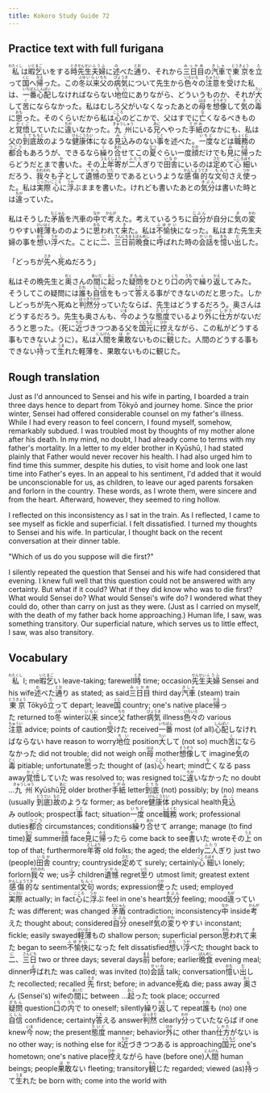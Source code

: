 ```yaml
---
title: Kokoro Study Guide 72
---
```


## Practice text with full furigana

<p>
<ruby><rb>私</rb><rt>わたくし</rt></ruby>は<ruby><rb>暇乞</rb><rt>いとまご</rt></ruby>いをする<ruby><rb>時</rb><rt>とき</rt></ruby><ruby><rb>先生</rb><rt>せんせい</rt></ruby><ruby><rb>夫婦</rb><rt>ふうふ</rt></ruby>に<ruby><rb>述</rb><rt>の</rt></ruby>べた<ruby><rb>通</rb><rt>とお</rt></ruby>り、それから<ruby><rb>三日目</rb><rt>みっかめ</rt></ruby>の<ruby><rb>汽車</rb><rt>きしゃ</rt></ruby>で<ruby><rb>東京</rb><rt>とうきょう</rt></ruby>を<ruby><rb>立</rb><rt>た</rt></ruby>って<ruby><rb>国</rb><rt>くに</rt></ruby>へ<ruby><rb>帰</rb><rt>かえ</rt></ruby>った。この<ruby><rb>冬</rb><rt>ふゆ</rt></ruby><ruby><rb>以来</rb><rt>いらい</rt></ruby><ruby><rb>父</rb><rt>ちち</rt></ruby>の<ruby><rb>病気</rb><rt>びょうき</rt></ruby>について先生から<ruby><rb>色々</rb><rt>いろいろ</rt></ruby>の<ruby><rb>注意</rb><rt>ちゅうい</rt></ruby>を<ruby><rb>受</rb><rt>う</rt></ruby>けた私は、<ruby><rb>一番</rb><rt>いちばん</rt></ruby><ruby><rb>心配</rb><rt>しんぱい</rt></ruby>しなければならない<ruby><rb>地位</rb><rt>ちい</rt></ruby>にありながら、どういうものか、それが<ruby><rb>大</rb><rt>たい</rt></ruby>して<ruby><rb>苦</rb><rt>く</rt></ruby>にならなかった。私はむしろ父がいなくなったあとの<ruby><rb>母</rb><rt>はは</rt></ruby>を<ruby><rb>想像</rb><rt>そうぞう</rt></ruby>して<ruby><rb>気</rb><rt>き</rt></ruby>の<ruby><rb>毒</rb><rt>どく</rt></ruby>に<ruby><rb>思</rb><rt>おも</rt></ruby>った。そのくらいだから私は<ruby><rb>心</rb><rt>こころ</rt></ruby>のどこかで、父はすでに<ruby><rb>亡</rb><rt>な</rt></ruby>くなるべきものと<ruby><rb>覚悟</rb><rt>かくご</rt></ruby>していたに<ruby><rb>違</rb><rt>ちが</rt></ruby>いなかった。<ruby><rb>九州</rb><rt>きゅうしゅう</rt></ruby>にいる<ruby><rb>兄</rb><rt>あに</rt></ruby>へやった<ruby><rb>手紙</rb><rt>てがみ</rt></ruby>のなかにも、私は父の<ruby><rb>到底</rb><rt>とても</rt></ruby><ruby><rb>故</rb><rt>もと</rt></ruby>のような<ruby><rb>健康体</rb><rt>けんこうたい</rt></ruby>になる<ruby><rb>見込</rb><rt>みこ</rt></ruby>みのない<ruby><rb>事</rb><rt>こと</rt></ruby>を述べた。<ruby><rb>一度</rb><rt>いちど</rt></ruby>などは<ruby><rb>職務</rb><rt>しょくむ</rt></ruby>の<ruby><rb>都合</rb><rt>つごう</rt></ruby>もあろうが、できるなら<ruby><rb>繰</rb><rt>く</rt></ruby>り<ruby><rb>合</rb><rt>あわ</rt></ruby>せてこの<ruby><rb>夏</rb><rt>なつ</rt></ruby>ぐらい一度<ruby><rb>顔</rb><rt>かお</rt></ruby>だけでも<ruby><rb>見</rb><rt>み</rt></ruby>に<ruby><rb>帰</rb><rt>かえ</rt></ruby>ったらどうだとまで<ruby><rb>書</rb><rt>か</rt></ruby>いた。その<ruby><rb>上</rb><rt>うえ</rt></ruby><ruby><rb>年寄</rb><rt>としより</rt></ruby>が<ruby><rb>二人</rb><rt>ふたり</rt></ruby>ぎりで<ruby><rb>田舎</rb><rt>いなか</rt></ruby>にいるのは<ruby><rb>定</rb><rt>さだ</rt></ruby>めて<ruby><rb>心細</rb><rt>こころぼそ</rt></ruby>いだろう、<ruby><rb>我々</rb><rt>われわれ</rt></ruby>も<ruby><rb>子</rb><rt>こ</rt></ruby>として<ruby><rb>遺憾</rb><rt>いかん</rt></ruby>の<ruby><rb>至</rb><rt>いた</rt></ruby>りであるというような<ruby><rb>感傷的</rb><rt>かんしょうてき</rt></ruby>な<ruby><rb>文句</rb><rt>もんく</rt></ruby>さえ<ruby><rb>使</rb><rt>つか</rt></ruby>った。私は<ruby><rb>実際</rb><rt>じっさい</rt></ruby><ruby><rb>心</rb><rt>こころ</rt></ruby>に<ruby><rb>浮</rb><rt>うか</rt></ruby>ぶままを書いた。けれども書いたあとの<ruby><rb>気分</rb><rt>きぶん</rt></ruby>は書いた時とは<ruby><rb>違</rb><rt>ちが</rt></ruby>っていた。
</p>

<p>
私はそうした<ruby><rb>矛盾</rb><rt>むじゅん</rt></ruby>を汽車の<ruby><rb>中</rb><rt>なか</rt></ruby>で<ruby><rb>考</rb><rt>かんが</rt></ruby>えた。考えているうちに<ruby><rb>自分</rb><rt>じぶん</rt></ruby>が自分に<ruby><rb>気</rb><rt>き</rt></ruby>の<ruby><rb>変</rb><rt>かわ</rt></ruby>りやすい<ruby><rb>軽薄</rb><rt>けいはく</rt></ruby>もののように<ruby><rb>思</rb><rt>おも</rt></ruby>われて<ruby><rb>来</rb><rt>き</rt></ruby>た。私は<ruby><rb>不愉快</rb><rt>ふゆかい</rt></ruby>になった。私はまた先生夫婦の事を<ruby><rb>想</rb><rt>おも</rt></ruby>い<ruby><rb>浮</rb><rt>うか</rt></ruby>べた。ことに<ruby><rb>二</rb><rt>に</rt></ruby>、<ruby><rb>三日</rb><rt>さんにち</rt></ruby><ruby><rb>前</rb><rt>まえ</rt></ruby><ruby><rb>晩食</rb><rt>ばんめし</rt></ruby>に<ruby><rb>呼</rb><rt>よ</rt></ruby>ばれた時の<ruby><rb>会話</rb><rt>かいわ</rt></ruby>を<ruby><rb>憶</rb><rt>おも</rt></ruby>い<ruby><rb>出</rb><rt>だ</rt></ruby>した。
</p>

<p>
「どっちが<ruby><rb>先</rb><rt>さき</rt></ruby>へ<ruby><rb>死</rb><rt>し</rt></ruby>ぬだろう」
</p>

<p>
私はその晩先生と<ruby><rb>奥</rb><rt>おく</rt></ruby>さんの<ruby><rb>間</rb><rt>あいだ</rt></ruby>に<ruby><rb>起</rb><rt>おこ</rt></ruby>った<ruby><rb>疑問</rb><rt>ぎもん</rt></ruby>をひとり<ruby><rb>口</rb><rt>くち</rt></ruby>の<ruby><rb>内</rb><rt>うち</rt></ruby>で<ruby><rb>繰</rb><rt>く</rt></ruby>り<ruby><rb>返</rb><rt>かえ</rt></ruby>してみた。そうしてこの疑問には<ruby><rb>誰</rb><rt>だれ</rt></ruby>も<ruby><rb>自信</rb><rt>じしん</rt></ruby>をもって<ruby><rb>答</rb><rt>こた</rt></ruby>える事ができないのだと思った。しかしどっちが先へ死ぬと<ruby><rb>判然</rb><rt>はっきり</rt></ruby><ruby><rb>分</rb><rt>わか</rt></ruby>っていたならば、先生はどうするだろう。奥さんはどうするだろう。先生も奥さんも、<ruby><rb>今</rb><rt>いま</rt></ruby>のような<ruby><rb>態度</rb><rt>たいど</rt></ruby>でいるより<ruby><rb>外</rb><rt>ほか</rt></ruby>に<ruby><rb>仕方</rb><rt>しかた</rt></ruby>がないだろうと思った。（死に<ruby><rb>近</rb><rt>ちか</rt></ruby>づきつつある父を<ruby><rb>国元</rb><rt>くにもと</rt></ruby>に<ruby><rb>控</rb><rt>ひか</rt></ruby>えながら、この私がどうする事もできないように）。私は<ruby><rb>人間</rb><rt>にんげん</rt></ruby>を<ruby><rb>果敢</rb><rt>はか</rt></ruby>ないものに<ruby><rb>観</rb><rt>かん</rt></ruby>じた。人間のどうする事もできない<ruby><rb>持</rb><rt>も</rt></ruby>って<ruby><rb>生</rb><rt>うま</rt></ruby>れた軽薄を、果敢ないものに観じた。
</p>


## Rough translation

Just as I'd announced to Sensei and his wife in parting, I boarded a train three days hence to depart from Tōkyō and journey home. Since the prior winter, Sensei had offered considerable counsel on my father's illness. While I had every reason to feel concern, I found myself, somehow, remarkably subdued. I was troubled most by thoughts of my mother alone after his death. In my mind, no doubt, I had already come to terms with my father's mortality. In a letter to my elder brother in Kyūshū, I had stated plainly that Father would never recover his health. I had also urged him to find time this summer, despite his duties, to visit home and look one last time into Father's eyes. In an appeal to his sentiment, I'd added that it would be unconscionable for us, as children, to leave our aged parents forsaken and forlorn in the country. These words, as I wrote them, were sincere and from the heart. Afterward, however, they seemed to ring hollow.

I reflected on this inconsistency as I sat in the train. As I reflected, I came to see myself as fickle and superficial. I felt dissatisfied. I turned my thoughts to Sensei and his wife. In particular, I thought back on the recent conversation at their dinner table.

"Which of us do you suppose will die first?"

I silently repeated the question that Sensei and his wife had considered that evening. I knew full well that this question could not be answered with any certainty. But what if it could? What if they did know who was to die first? What would Sensei do? What would Sensei's wife do? I wondered what they could do, other than carry on just as they were. (Just as I carried on myself, with the death of my father back home approaching.) Human life, I saw, was something transitory. Our superficial nature, which serves us to little effect, I saw, was also transitory.   


## Vocabulary

<p>
<span class="vocabstudy"><ruby><rb>私</rb><rt>わたくし</rt></ruby>&nbsp;I; me</span><span class="vocabstudy"><ruby><rb>暇乞</rb><rt>いとまご</rt></ruby>い&nbsp;leave-taking; farewell</span><span class="vocabstudy"><ruby><rb>時</rb><rt>とき</rt></ruby>&nbsp;time; occasion</span><span class="vocabstudy"><ruby><rb>先生</rb><rt>せんせい</rt></ruby><ruby><rb>夫婦</rb><rt>ふうふ</rt></ruby>&nbsp;Sensei and his wife</span><span class="vocabstudy"><ruby><rb>述</rb><rt>の</rt></ruby>べた<ruby><rb>通</rb><rt>とお</rt></ruby>り&nbsp;as stated; as said</span><span class="vocabstudy"><ruby><rb>三日目</rb><rt>みっかめ</rt></ruby>&nbsp;third day</span><span class="vocabstudy"><ruby><rb>汽車</rb><rt>きしゃ</rt></ruby>&nbsp;(steam) train</span><span class="vocabstudy"><ruby><rb>東京</rb><rt>とうきょう</rt></ruby>&nbsp;Tōkyō</span><span class="vocabstudy"><ruby><rb>立</rb><rt>た</rt></ruby>って&nbsp;depart; leave</span><span class="vocabstudy"><ruby><rb>国</rb><rt>くに</rt></ruby>&nbsp;country; one's native place</span><span class="vocabstudy"><ruby><rb>帰</rb><rt>かえ</rt></ruby>った&nbsp;returned to</span><span class="vocabstudy"><ruby><rb>冬</rb><rt>ふゆ</rt></ruby>&nbsp;winter</span><span class="vocabstudy"><ruby><rb>以来</rb><rt>いらい</rt></ruby>&nbsp;since</span><span class="vocabstudy"><ruby><rb>父</rb><rt>ちち</rt></ruby>&nbsp;father</span><span class="vocabstudy"><ruby><rb>病気</rb><rt>びょうき</rt></ruby>&nbsp;illness</span><span class="vocabstudy"><ruby><rb>色々</rb><rt>いろいろ</rt></ruby>の&nbsp;various</span><span class="vocabstudy"><ruby><rb>注意</rb><rt>ちゅうい</rt></ruby>&nbsp;advice; points of caution</span><span class="vocabstudy"><ruby><rb>受</rb><rt>う</rt></ruby>けた&nbsp;received</span><span class="vocabstudy"><ruby><rb>一番</rb><rt>いちばん</rt></ruby>&nbsp;most (of all)</span><span class="vocabstudy"><ruby><rb>心配</rb><rt>しんぱい</rt></ruby>しなければならない&nbsp;have reason to worry</span><span class="vocabstudy"><ruby><rb>地位</rb><rt>ちい</rt></ruby>&nbsp;position</span><span class="vocabstudy"><ruby><rb>大</rb><rt>たい</rt></ruby>して&nbsp;(not so) much</span><span class="vocabstudy"><ruby><rb>苦</rb><rt>く</rt></ruby>にならなかった&nbsp;did not trouble; did not weigh on</span><span class="vocabstudy"><ruby><rb>母</rb><rt>はは</rt></ruby>&nbsp;mother</span><span class="vocabstudy"><ruby><rb>想像</rb><rt>そうぞう</rt></ruby>して&nbsp;imagine</span><span class="vocabstudy"><ruby><rb>気</rb><rt>き</rt></ruby>の<ruby><rb>毒</rb><rt>どく</rt></ruby>&nbsp;pitiable; unfortunate</span><span class="vocabstudy"><ruby><rb>思</rb><rt>おも</rt></ruby>った&nbsp;thought of (as)</span><span class="vocabstudy"><ruby><rb>心</rb><rt>こころ</rt></ruby>&nbsp;heart; mind</span><span class="vocabstudy"><ruby><rb>亡</rb><rt>な</rt></ruby>くなる&nbsp;pass away</span><span class="vocabstudy"><ruby><rb>覚悟</rb><rt>かくご</rt></ruby>していた&nbsp;was resolved to; was resigned to</span><span class="vocabstudy">に<ruby><rb>違</rb><rt>ちが</rt></ruby>いなかった&nbsp;no doubt ...</span><span class="vocabstudy"><ruby><rb>九州</rb><rt>きゅうしゅう</rt></ruby>&nbsp;Kyūshū</span><span class="vocabstudy"><ruby><rb>兄</rb><rt>あに</rt></ruby>&nbsp;older brother</span><span class="vocabstudy"><ruby><rb>手紙</rb><rt>てがみ</rt></ruby>&nbsp;letter</span><span class="vocabstudy"><ruby><rb>到底</rb><rt>とても</rt></ruby>&nbsp;(not) possibly; by (no) means (usually <ruby><rb>到底</rb><rt>とうてい</rt></ruby>)</span><span class="vocabstudy"><ruby><rb>故</rb><rt>もと</rt></ruby>のような&nbsp;former; as before</span><span class="vocabstudy"><ruby><rb>健康体</rb><rt>けんこうたい</rt></ruby>&nbsp;physical health</span><span class="vocabstudy"><ruby><rb>見込</rb><rt>みこ</rt></ruby>み&nbsp;outlook; prospect</span><span class="vocabstudy"><ruby><rb>事</rb><rt>こと</rt></ruby>&nbsp;fact; situation</span><span class="vocabstudy"><ruby><rb>一度</rb><rt>いちど</rt></ruby>&nbsp;once</span><span class="vocabstudy"><ruby><rb>職務</rb><rt>しょくむ</rt></ruby>&nbsp;work; professional duties</span><span class="vocabstudy"><ruby><rb>都合</rb><rt>つごう</rt></ruby>&nbsp;circumstances; conditions</span><span class="vocabstudy"><ruby><rb>繰</rb><rt>く</rt></ruby>り<ruby><rb>合</rb><rt>あわ</rt></ruby>せて&nbsp;arrange; manage (to find time)</span><span class="vocabstudy"><ruby><rb>夏</rb><rt>なつ</rt></ruby>&nbsp;summer</span><span class="vocabstudy"><ruby><rb>顔</rb><rt>かお</rt></ruby>&nbsp;face</span><span class="vocabstudy"><ruby><rb>見</rb><rt>み</rt></ruby>に<ruby><rb>帰</rb><rt>かえ</rt></ruby>ったら&nbsp;come back to see</span><span class="vocabstudy"><ruby><rb>書</rb><rt>か</rt></ruby>いた&nbsp;wrote</span><span class="vocabstudy">その<ruby><rb>上</rb><rt>うえ</rt></ruby>&nbsp;on top of that; furthermore</span><span class="vocabstudy"><ruby><rb>年寄</rb><rt>としより</rt></ruby>&nbsp;old folks; the aged; the elderly</span><span class="vocabstudy"><ruby><rb>二人</rb><rt>ふたり</rt></ruby>ぎり&nbsp;just two (people)</span><span class="vocabstudy"><ruby><rb>田舎</rb><rt>いなか</rt></ruby>&nbsp;country; countryside</span><span class="vocabstudy"><ruby><rb>定</rb><rt>さだ</rt></ruby>めて&nbsp;surely; certainly</span><span class="vocabstudy"><ruby><rb>心細</rb><rt>こころぼそ</rt></ruby>い&nbsp;lonely; forlorn</span><span class="vocabstudy"><ruby><rb>我々</rb><rt>われわれ</rt></ruby>&nbsp;we; us</span><span class="vocabstudy"><ruby><rb>子</rb><rt>こ</rt></ruby>&nbsp;children</span><span class="vocabstudy"><ruby><rb>遺憾</rb><rt>いかん</rt></ruby>&nbsp;regret</span><span class="vocabstudy"><ruby><rb>至</rb><rt>いた</rt></ruby>り&nbsp;utmost limit; greatest extent</span><span class="vocabstudy"><ruby><rb>感傷的</rb><rt>かんしょうてき</rt></ruby>な&nbsp;sentimental</span><span class="vocabstudy"><ruby><rb>文句</rb><rt>もんく</rt></ruby>&nbsp;words; expression</span><span class="vocabstudy"><ruby><rb>使</rb><rt>つか</rt></ruby>った&nbsp;used; employed</span><span class="vocabstudy"><ruby><rb>実際</rb><rt>じっさい</rt></ruby>&nbsp;actually; in fact</span><span class="vocabstudy"><ruby><rb>心</rb><rt>こころ</rt></ruby>に<ruby><rb>浮</rb><rt>うか</rt></ruby>ぶ&nbsp;feel in one's heart</span><span class="vocabstudy"><ruby><rb>気分</rb><rt>きぶん</rt></ruby>&nbsp;feeling; mood</span><span class="vocabstudy"><ruby><rb>違</rb><rt>ちが</rt></ruby>っていた&nbsp;was different; was changed</span>
<span class="vocabstudy"><ruby><rb>矛盾</rb><rt>むじゅん</rt></ruby>&nbsp;contradiction; inconsistency</span><span class="vocabstudy"><ruby><rb>中</rb><rt>なか</rt></ruby>&nbsp;inside</span><span class="vocabstudy"><ruby><rb>考</rb><rt>かんが</rt></ruby>えた&nbsp;thought about; considered</span><span class="vocabstudy"><ruby><rb>自分</rb><rt>じぶん</rt></ruby>&nbsp;oneself</span><span class="vocabstudy"><ruby><rb>気</rb><rt>き</rt></ruby>の<ruby><rb>変</rb><rt>かわ</rt></ruby>りやすい&nbsp;inconstant; fickle; easily swayed</span><span class="vocabstudy"><ruby><rb>軽薄</rb><rt>けいはく</rt></ruby>もの&nbsp;shallow person; superficial person</span><span class="vocabstudy"><ruby><rb>思</rb><rt>おも</rt></ruby>われて<ruby><rb>来</rb><rt>き</rt></ruby>た&nbsp;began to seem</span><span class="vocabstudy"><ruby><rb>不愉快</rb><rt>ふゆかい</rt></ruby>になった&nbsp;felt dissatisfied</span><span class="vocabstudy"><ruby><rb>想</rb><rt>おも</rt></ruby>い<ruby><rb>浮</rb><rt>うか</rt></ruby>べた&nbsp;thought back to</span><span class="vocabstudy"><ruby><rb>二</rb><rt>に</rt></ruby>、<ruby><rb>三日</rb><rt>さんにち</rt></ruby>&nbsp;two or three days; several days</span><span class="vocabstudy"><ruby><rb>前</rb><rt>まえ</rt></ruby>&nbsp;before; earlier</span><span class="vocabstudy"><ruby><rb>晩食</rb><rt>ばんめし</rt></ruby>&nbsp;evening meal; dinner</span><span class="vocabstudy"><ruby><rb>呼</rb><rt>よ</rt></ruby>ばれた&nbsp;was called; was invited (to)</span><span class="vocabstudy"><ruby><rb>会話</rb><rt>かいわ</rt></ruby>&nbsp;talk; conversation</span><span class="vocabstudy"><ruby><rb>憶</rb><rt>おも</rt></ruby>い<ruby><rb>出</rb><rt>だ</rt></ruby>した&nbsp;recollected; recalled</span>
<span class="vocabstudy"><ruby><rb>先</rb><rt>さき</rt></ruby>&nbsp;first; before; in advance</span><span class="vocabstudy"><ruby><rb>死</rb><rt>し</rt></ruby>ぬ&nbsp;die; pass away</span>
<span class="vocabstudy"><ruby><rb>奥</rb><rt>おく</rt></ruby>さん&nbsp;(Sensei's) wife</span><span class="vocabstudy">の<ruby><rb>間</rb><rt>あいだ</rt></ruby>に&nbsp;between ...</span><span class="vocabstudy"><ruby><rb>起</rb><rt>おこ</rt></ruby>った&nbsp;took place; occurred</span><span class="vocabstudy"><ruby><rb>疑問</rb><rt>ぎもん</rt></ruby>&nbsp;question</span><span class="vocabstudy"><ruby><rb>口</rb><rt>くち</rt></ruby>の<ruby><rb>内</rb><rt>うち</rt></ruby>で&nbsp;to oneself; silently</span><span class="vocabstudy"><ruby><rb>繰</rb><rt>く</rt></ruby>り<ruby><rb>返</rb><rt>かえ</rt></ruby>して&nbsp;repeat</span><span class="vocabstudy"><ruby><rb>誰</rb><rt>だれ</rt></ruby>も&nbsp;(no) one</span><span class="vocabstudy"><ruby><rb>自信</rb><rt>じしん</rt></ruby>&nbsp;confidence; certainty</span><span class="vocabstudy"><ruby><rb>答</rb><rt>こた</rt></ruby>える&nbsp;answer</span><span class="vocabstudy"><ruby><rb>判然</rb><rt>はっきり</rt></ruby>&nbsp;clearly</span><span class="vocabstudy"><ruby><rb>分</rb><rt>わか</rt></ruby>っていたならば&nbsp;if one knew</span><span class="vocabstudy"><ruby><rb>今</rb><rt>いま</rt></ruby>&nbsp;now; the present</span><span class="vocabstudy"><ruby><rb>態度</rb><rt>たいど</rt></ruby>&nbsp;manner; behavior</span><span class="vocabstudy"><ruby><rb>外</rb><rt>ほか</rt></ruby>に&nbsp;other than</span><span class="vocabstudy"><ruby><rb>仕方</rb><rt>しかた</rt></ruby>がない&nbsp;is no other way; is nothing else for it</span><span class="vocabstudy"><ruby><rb>近</rb><rt>ちか</rt></ruby>づきつつある&nbsp;is approaching</span><span class="vocabstudy"><ruby><rb>国元</rb><rt>くにもと</rt></ruby>&nbsp;one's hometown; one's native place</span><span class="vocabstudy"><ruby><rb>控</rb><rt>ひか</rt></ruby>えながら&nbsp;have (before one)</span><span class="vocabstudy"><ruby><rb>人間</rb><rt>にんげん</rt></ruby>&nbsp;human beings; people</span><span class="vocabstudy"><ruby><rb>果敢</rb><rt>はか</rt></ruby>ない&nbsp;fleeting; transitory</span><span class="vocabstudy"><ruby><rb>観</rb><rt>かん</rt></ruby>じた&nbsp;regarded; viewed (as)</span><span class="vocabstudy"><ruby><rb>持</rb><rt>も</rt></ruby>って<ruby><rb>生</rb><rt>うま</rt></ruby>れた&nbsp;be born with; come into the world with</span>
</p>
